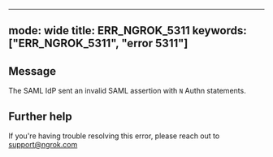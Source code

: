 
---
mode: wide
title: ERR_NGROK_5311
keywords: ["ERR_NGROK_5311", "error 5311"]
---

## Message
The SAML IdP sent an invalid SAML assertion with `N` Authn statements.




## Further help
If you're having trouble resolving this error, please reach out to [support@ngrok.com](mailto:support@ngrok.com?subject=Help%20with%20ERR_NGROK_5311)

